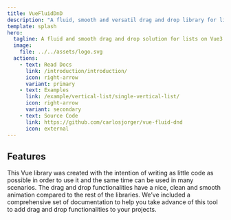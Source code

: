 ```yaml
---
title: VueFluidDnD
description: "A fluid, smooth and versatil drag and drop library for lists with Vue."
template: splash
hero:
  tagline: A fluid and smooth drag and drop solution for lists on Vue3 full animated.
  image:
    file: ../../assets/logo.svg
  actions:
    - text: Read Docs
      link: /introduction/introduction/
      icon: right-arrow
      variant: primary
    - text: Examples
      link: /example/vertical-list/single-vertical-list/
      icon: right-arrow
      variant: secondary
    - text: Source Code
      link: https://github.com/carlosjorger/vue-fluid-dnd
      icon: external
---
```



## Features

<CardGrid>
  <Card title="Easy and flexible" icon="pen">
    This Vue library was created with the intention of writing as little code as
    possible in order to use it and the same time can be used in many scenarios.
  </Card>
  <Card title="Clean and animated" icon="rocket">
    The drag and drop functionalities have a nice, clean and smooth animation
    compared to the rest of the libraries.
  </Card>
  <Card title="Fully Documented" icon="open-book">
    We’ve included a comprehensive set of documentation to help you take advance
    of this tool to add drag and drop functionalities to your projects.
  </Card>
</CardGrid>
